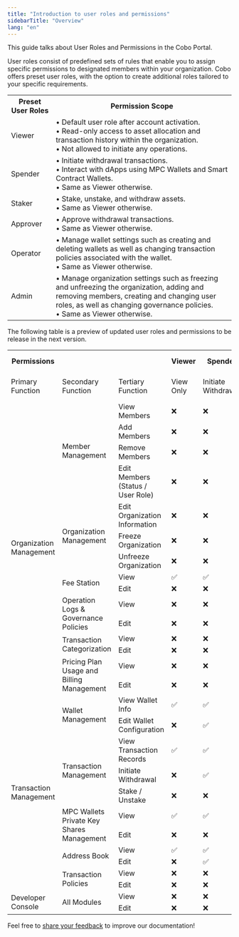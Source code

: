 ```yaml
---
title: "Introduction to user roles and permissions"
sidebarTitle: "Overview"
lang: "en"
---
```


This guide talks about User Roles and Permissions in the Cobo Portal.

User roles consist of predefined sets of rules that enable you to assign specific permissions to designated members within your organization. Cobo offers preset user roles, with the option to create additional roles tailored to your specific requirements.


<table class="six-columns">
  <tr>
    <th>Preset User Roles</th>
    <th>Permission Scope</th>
  </tr>
  <tr>
    <td>Viewer</td>
    <td>• Default user role after account activation.<br/>• Read-only access to asset allocation and transaction history within the organization.<br/>• Not allowed to initiate any operations.</td>
  </tr>
  <tr>
    <td>Spender</td>
    <td>• Initiate withdrawal transactions.<br/>• Interact with dApps using MPC Wallets and Smart Contract Wallets.<br/>• Same as Viewer otherwise.</td>
  </tr>
  <tr>
    <td>Staker</td>
    <td>• Stake, unstake, and withdraw assets.<br/>• Same as Viewer otherwise.</td>
  </tr>
  <tr>
    <td>Approver</td>
    <td>• Approve withdrawal transactions.<br/>• Same as Viewer otherwise.</td>
  </tr>
  <tr>
    <td>Operator</td>
    <td>• Manage wallet settings such as creating and deleting wallets as well as changing transaction policies associated with the wallet.<br/>• Same as Viewer otherwise.</td>
  </tr>
  <tr>
    <td>Admin</td>
    <td>• Manage organization settings such as freezing and unfreezing the organization, adding and removing members, creating and changing user roles, as well as changing governance policies.<br/>• Same as Viewer otherwise.</td>
  </tr>
</table>

<Note>The following table is a preview of updated user roles and permissions to be release in the next version.</Note>

<table class="six-columns-fixed-first-row">
  <tr>
    <th>Permissions</th>
    <th></th>
    <th></th>
    <th>Viewer</th>
    <th>Spender</th>
    <th>Approver</th>
    <th>Staker</th>
    <th>Operator</th>
    <th>Admin Assistant</th>
    <th>Admin</th>
  </tr>
  <tr>
    <td>Primary Function</td>
    <td>Secondary Function</td>
    <td>Tertiary Function</td>
    <td>View Only</td>
    <td>Initiate Withdrawal</td>
    <td>Approve Transactions</td>
    <td>Manage Staking</td>
    <td>Configure Wallets</td>
    <td>Assist Organization Management</td>
    <td>Highest Permission</td>
  </tr>
  <tr>
    <td rowspan="15">Organization Management</td>
    <td rowspan="4">Member Management</td>
    <td>View Members</td>
    <td>❌</td>
    <td>❌</td>
    <td>❌</td>
    <td>❌</td>
    <td>❌</td>
    <td>✅</td>
    <td>✅</td>
  </tr>
  <tr>
    <td>Add Members</td>
    <td>❌</td>
    <td>❌</td>
    <td>❌</td>
    <td>❌</td>
    <td>❌</td>
    <td>✅</td>
    <td>✅</td>
  </tr>
  <tr>
    <td>Remove Members</td>
    <td>❌</td>
    <td>❌</td>
    <td>❌</td>
    <td>❌</td>
    <td>❌</td>
    <td>✅</td>
    <td>✅</td>
  </tr>
  <tr>
    <td>Edit Members (Status / User Role)</td>
    <td>❌</td>
    <td>❌</td>
    <td>❌</td>
    <td>❌</td>
    <td>❌</td>
    <td>✅</td>
    <td>✅</td>
  </tr>
  <tr>
    <td rowspan="3">Organization Management</td>
    <td>Edit Organization Information</td>
    <td>❌</td>
    <td>❌</td>
    <td>❌</td>
    <td>❌</td>
    <td>❌</td>
    <td>✅</td>
    <td>✅</td>
  </tr>
  <tr>
    <td>Freeze Organization</td>
    <td>❌</td>
    <td>❌</td>
    <td>❌</td>
    <td>❌</td>
    <td>❌</td>
    <td>✅</td>
    <td>✅</td>
  </tr>
  <tr>
    <td>Unfreeze Organization</td>
    <td>❌</td>
    <td>❌</td>
    <td>❌</td>
    <td>❌</td>
    <td>❌</td>
    <td>✅</td>
    <td>✅</td>
  </tr>
  <tr>
    <td rowspan="2">Fee Station</td>
    <td>View</td>
    <td>✅</td>
    <td>✅</td>
    <td>✅</td>
    <td>✅</td>
    <td>✅</td>
    <td>✅</td>
    <td>✅</td>
  </tr>
  <tr>
    <td>Edit</td>
    <td>❌</td>
    <td>❌</td>
    <td>❌</td>
    <td>❌</td>
    <td>✅</td>
    <td>✅</td>
    <td>✅</td>
  </tr>
  <tr>
    <td rowspan="2">Operation Logs & Governance Policies</td>
    <td>View</td>
    <td>❌</td>
    <td>❌</td>
    <td>❌</td>
    <td>❌</td>
    <td>❌</td>
    <td>✅</td>
    <td>✅</td>
  </tr>
  <tr>
    <td>Edit</td>
    <td>❌</td>
    <td>❌</td>
    <td>❌</td>
    <td>❌</td>
    <td>❌</td>
    <td>❌</td>
    <td>✅</td>
  </tr>
  <tr>
    <td rowspan="2">Transaction Categorization</td>
    <td>View</td>
    <td>❌</td>
    <td>❌</td>
    <td>❌</td>
    <td>❌</td>
    <td>❌</td>
    <td>✅</td>
    <td>✅</td>
  </tr>
  <tr>
    <td>Edit</td>
    <td>❌</td>
    <td>❌</td>
    <td>❌</td>
    <td>❌</td>
    <td>❌</td>
    <td>✅</td>
    <td>✅</td>
  </tr>
  <tr>
    <td rowspan="2">Pricing Plan Usage and Billing Management</td>
    <td>View</td>
    <td>❌</td>
    <td>❌</td>
    <td>❌</td>
    <td>❌</td>
    <td>❌</td>
    <td>✅</td>
    <td>✅</td>
  </tr>
  <tr>
    <td>Edit</td>
    <td>❌</td>
    <td>❌</td>
    <td>❌</td>
    <td>❌</td>
    <td>❌</td>
    <td>✅</td>
    <td>✅</td>
  </tr>
  <tr>
    <td rowspan="11">Transaction Management</td>
    <td rowspan="2">Wallet Management</td>
    <td>View Wallet Info</td>
    <td>✅</td>
    <td>✅</td>
    <td>✅</td>
    <td>✅</td>
    <td>✅</td>
    <td>✅</td>
    <td>✅</td>
  </tr>
  <tr>
    <td>Edit Wallet Configuration</td>
    <td>❌</td>
    <td>✅</td>
    <td>❌</td>
    <td>❌</td>
    <td>✅</td>
    <td>✅</td>
    <td>✅</td>
  </tr>
  <tr>
    <td rowspan="3">Transaction Management</td>
    <td>View Transaction Records</td>
    <td>✅</td>
    <td>✅</td>
    <td>✅</td>
    <td>✅</td>
    <td>✅</td>
    <td>✅</td>
    <td>✅</td>
  </tr>
  <tr>
    <td>Initiate Withdrawal</td>
    <td>❌</td>
    <td>✅</td>
    <td>❌</td>
    <td>❌</td>
    <td>❌</td>
    <td>❌</td>
    <td>✅</td>
  </tr>
  <tr>
    <td>Stake / Unstake</td>
    <td>❌</td>
    <td>❌</td>
    <td>❌</td>
    <td>✅</td>
    <td>❌</td>
    <td>❌</td>
    <td>✅</td>
  </tr>
  <tr>
    <td rowspan="2">MPC Wallets Private Key Shares Management</td>
    <td>View</td>
    <td>✅</td>
    <td>✅</td>
    <td>✅</td>
    <td>✅</td>
    <td>✅</td>
    <td>✅</td>
    <td>✅</td>
  </tr>
  <tr>
    <td>Edit</td>
    <td>❌</td>
    <td>❌</td>
    <td>❌</td>
    <td>❌</td>
    <td>✅</td>
    <td>✅</td>
    <td>✅</td>
  </tr>
  <tr>
    <td rowspan="2">Address Book</td>
    <td>View</td>
    <td>✅</td>
    <td>✅</td>
    <td>✅</td>
    <td>✅</td>
    <td>✅</td>
    <td>✅</td>
    <td>✅</td>
  </tr>
  <tr>
    <td>Edit</td>
    <td>❌</td>
    <td>✅</td>
    <td>❌</td>
    <td>❌</td>
    <td>✅</td>
    <td>✅</td>
    <td>✅</td>
  </tr>
  <tr>
    <td rowspan="2">Transaction Policies</td>
    <td>View</td>
    <td>❌</td>
    <td>❌</td>
    <td>❌</td>
    <td>❌</td>
    <td>✅</td>
    <td>✅</td>
    <td>✅</td>
  </tr>
  <tr>
    <td>Edit</td>
    <td>❌</td>
    <td>❌</td>
    <td>❌</td>
    <td>❌</td>
    <td>✅</td>
    <td>✅</td>
    <td>✅</td>
  </tr>
  <tr>
    <td rowspan="2">Developer Console</td>
    <td rowspan="2">All Modules</td>
    <td>View</td>
    <td>❌</td>
    <td>❌</td>
    <td>❌</td>
    <td>❌</td>
    <td>✅</td>
    <td>✅</td>
    <td>✅</td>
  </tr>
  <tr>
    <td>Edit</td>
    <td>❌</td>
    <td>❌</td>
    <td>❌</td>
    <td>❌</td>
    <td>✅</td>
    <td>✅</td>
    <td>✅</td>
  </tr>
</table>

<Tip>Feel free to [share your feedback](https://forms.zohopublic.com/cobo/form/DocumentFeedbackForm/formperma/QvLOhxJv1_JMsJ-1dleZ8Itb_7rzN-LtgvsDdxosoVI?referrername=manuals) to improve our documentation!</Tip>